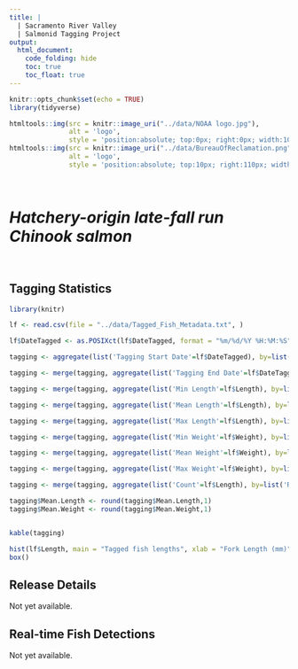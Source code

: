 ```yaml
---
title: |
  | Sacramento River Valley 
  | Salmonid Tagging Project
output:
  html_document:
    code_folding: hide
    toc: true
    toc_float: true
---
```

```r
knitr::opts_chunk$set(echo = TRUE)
library(tidyverse)
```

```r
htmltools::img(src = knitr::image_uri("../data/NOAA logo.jpg"), 
               alt = 'logo', 
               style = 'position:absolute; top:0px; right:0px; width:100px;')
htmltools::img(src = knitr::image_uri("../data/BureauOfReclamation.png"), 
               alt = 'logo', 
               style = 'position:absolute; top:10px; right:110px; width:200px;')
```

<br/>


# *Hatchery-origin late-fall run Chinook salmon*

<br/>

## Tagging Statistics
``` r

library(knitr)

lf <- read.csv(file = "../data/Tagged_Fish_Metadata.txt", )

lf$DateTagged <- as.POSIXct(lf$DateTagged, format = "%m/%d/%Y %H:%M:%S")

tagging <- aggregate(list('Tagging Start Date'=lf$DateTagged), by=list('Release Group' = lf$Rel_group), FUN=head,1)

tagging <- merge(tagging, aggregate(list('Tagging End Date'=lf$DateTagged), by=list('Release Group' = lf$Rel_group), FUN=tail,1), by='Release Group')

tagging <- merge(tagging, aggregate(list('Min Length'=lf$Length), by=list('Release Group' = lf$Rel_group), FUN=min), by='Release Group')

tagging <- merge(tagging, aggregate(list('Mean Length'=lf$Length), by=list('Release Group' = lf$Rel_group), FUN=mean), by='Release Group')

tagging <- merge(tagging, aggregate(list('Max Length'=lf$Length), by=list('Release Group' = lf$Rel_group), FUN=max), by='Release Group')

tagging <- merge(tagging, aggregate(list('Min Weight'=lf$Weight), by=list('Release Group' = lf$Rel_group), FUN=min), by='Release Group')

tagging <- merge(tagging, aggregate(list('Mean Weight'=lf$Weight), by=list('Release Group' = lf$Rel_group), FUN=mean), by='Release Group')

tagging <- merge(tagging, aggregate(list('Max Weight'=lf$Weight), by=list('Release Group' = lf$Rel_group), FUN=max), by='Release Group')

tagging <- merge(tagging, aggregate(list('Count'=lf$Length), by=list('Release Group' = lf$Rel_group), FUN=length), by='Release Group')

tagging$Mean.Length <- round(tagging$Mean.Length,1)
tagging$Mean.Weight <- round(tagging$Mean.Weight,1)


kable(tagging)

````
```r

hist(lf$Length, main = "Tagged fish lengths", xlab = "Fork Length (mm)", ylab = "Count")
box()

```

## Release Details

Not yet available.

## Real-time Fish Detections

Not yet available.
